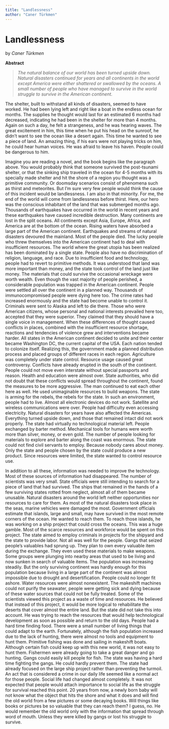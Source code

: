 ```yaml
---
title: "Landlessness"
author: "Caner Türkmen"
---
```


# Landlessness
by _Caner Türkmen_

**Abstract** 

> _The natural balance of our world has been turned upside down. Natural disasters continued for years and all continents in the world except America were either shattered or swallowed by the oceans. A small number of people who have managed to survive in the world struggle to survive in the American continent._

The shelter, built to withstand all kinds of disasters, seemed to have worked. He had been lying left and right like a boat in the endless ocean for months. The supplies he thought would last for an estimated 6 months had decreased, indicating he had been in the shelter for more than 4 months. Again on such a day, he felt a strangeness, and he was hearing waves. The great excitement in him, this time when he put his head on the sunroof, he didn't want to see the ocean like a desert again. This time he wanted to see a piece of land. An amazing thing, if his ears were not playing tricks on him, he could hear human voices. He was afraid to leave his haven. People could be dangerous to him.

Imagine you are reading a novel, and the book begins like the paragraph above. You would probably think that someone survived the post-tsunami shelter, or that the sinking ship traveled in the ocean for 4-5 months with its specially made shelter and hit the shore of a region you thought was a primitive community. Or doomsday scenarios consist of phenomena such as thirst and meteorites. But I'm sure very few people would think the cause of this incident would be landlessness. I am also in that minority. For me, the end of the world will come from landlessness before thirst. Here, our hero was the conscious inhabitant of the land that was submerged months ago. Thousands of earthquakes have occurred in the world in recent years and these earthquakes have caused incredible destruction. Many continents are lost in the split oceans. All continents except Asia, Europe, Africa, and America are at the bottom of the ocean. Rising waters have absorbed a large part of the American continent. Earthquakes and streams of natural disasters devoured the mainland. Most of the people died. The lucky people who threw themselves into the American continent had to deal with insufficient resources. The world where the great utopia has been realized has been dominated by a single state. People also have no discrimination of religion, language, and race. Due to insufficient food and technology, people had to revert to primitive methods. It was understood that land was more important than money, and the state took control of the land just like money. The materials that could survive the occasional wreckage were worth wealth. Even though the vast majority of people perished, a considerable population was trapped in the American continent. People were settled all over the continent in a planned way. Thousands of immunocompromised people were dying here too. The crime rates had increased enormously and the state had become unable to control it. Criminals were sent to Alaska and left to die there. Those who were American citizens, whose personal and national interests prevailed here too, accepted that they were superior. They claimed that they should have a single voice in management. When these differences of thought caused conflicts in places, combined with the insufficient resource shortage, reactions and tendencies of violence grew and interventions became harder. All states in the American continent decided to unite and their center became Washington DC, the current capital of the USA. Each nation tended to colonize itself. Realizing this, the government made a planned distribution process and placed groups of different races in each region. Agriculture was completely under state control. Resource usage caused great controversy. Conflicts have already erupted in the south of the continent. People could not move even interstate without special passports and reason. Health and education were almost over. State authorities, who did not doubt that these conflicts would spread throughout the continent, found the measures to be more aggressive. The man continued to eat each other here as well. He used unimaginable resources to build weapons. The state is arming for the rebels, the rebels for the state. In such an environment, people had to live. Almost all electronic devices do not work. Satellite and wireless communications were over. People had difficulty even accessing electricity. Natural disasters for years have also affected the Americas. Everything turned upside down, and those that remained intact did not work properly. The state had virtually no technological material left. People exchanged by barter method. Mechanical tools for humans were worth more than silver, money, or even gold. The number of people looking for materials to explore and barter along the coast was enormous. The state could not find civil servants to employ. Because nobody cares about money. Only the state and people chosen by the state could produce a new product. Since resources were limited, the state wanted to control resource use. 

In addition to all these, information was needed to improve the technology. Most of these sources of information had disappeared. The number of scientists was very small. State officials were still intending to search for a piece of land that had survived. The ships that remained in the hands of a few surviving states rotted from neglect, almost all of them became unusable. Natural disasters around the world left neither opportunities nor resources to care for them. As most of the natural disasters took place in the seas, marine vehicles were damaged the most. Government officials estimate that islands, large and small, may have survived in the most remote corners of the ocean. He wanted to reach them. To reach those islands, he was working on a ship project that could cross the oceans. This was a huge gamble. Most of the scarce resources and workforce would be spent on this project. The state aimed to employ criminals in projects for the shipyard and the state to provide labor. Not all was well for the people. Gangs that seized people's valuables had sprung up. They plan to own every valuable item during the exchange. They even used these materials to make weapons. Some groups were plunging into nearby areas that used to be living and now sunken in search of valuable items. The population was increasing steadily. But the only surviving continent was hardly enough for this population because living in a large part of the continent was almost impossible due to drought and desertification. People could no longer fit ashore. Water resources were almost nonexistent. The makeshift machines could not purify the seawater, people were getting sick and dying because of these water sources that could not be fully treated. Some of the scientists viewed this project as a waste of time and resources. He believed that instead of this project, it would be more logical to rehabilitate the deserts that cover almost the entire land. But the state did not take this into account. He was trying to reach the resources that would help technological development as soon as possible and return to the old days. People had a hard time finding food. There were a small number of living things that could adapt to the earth. Fortunately, although the fish population increased due to the lack of hunting, there were almost no tools and equipment to hunt them. Primitive fishing was done and sailing in makeshift boats. Although certain fish could keep up with this new world, it was not easy to hunt them. Fishermen were already going to take a great danger and go hunting. Gangs could easily kill people for fish. The state was having a hard time fighting the gangs. He could hardly prevent them. The state had already focused on the large ship project rather than preventing the turmoil. An act that is considered a crime in our daily life seemed like a normal act for those people. Social life had changed almost completely. It was not expected that people would attach importance to social life as the struggle for survival reached this point. 20 years from now, a newly born baby will not know what the object that hits the shore and what it does and will find the old world from a few pictures or some decaying books. Will things like books or pictures be so valuable that they can reach them? I guess, no. He would remember the old world only with the information that spread through word of mouth. Unless they were killed by gangs or lost his struggle to survive.
